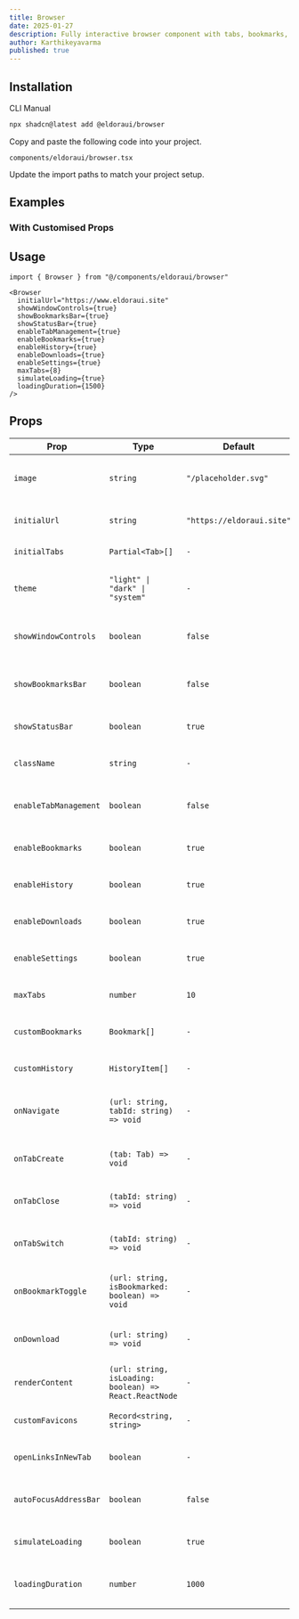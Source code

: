 ```yaml
---
title: Browser
date: 2025-01-27
description: Fully interactive browser component with tabs, bookmarks, history, downloads, and customizable features.
author: Karthikeyavarma
published: true
---
```


<ComponentPreview name="browser-demo" />

## Installation

<Tabs defaultValue="cli">

<TabsList>
  <TabsTrigger value="cli">CLI</TabsTrigger>
  <TabsTrigger value="manual">Manual</TabsTrigger>
</TabsList>
<TabsContent value="cli">

```bash
npx shadcn@latest add @eldoraui/browser
```

</TabsContent>

<TabsContent value="manual">

<Steps>

<Step>Copy and paste the following code into your project.</Step>

`components/eldoraui/browser.tsx`

<ComponentSource name="browser" />

<Step>Update the import paths to match your project setup.</Step>

</Steps>

</TabsContent>

</Tabs>

## Examples

### With Customised Props

<ComponentPreview name="browser-demo-2" />

## Usage

```tsx showLineNumbers
import { Browser } from "@/components/eldoraui/browser"
```

```tsx showLineNumbers
<Browser
  initialUrl="https://www.eldoraui.site"
  showWindowControls={true}
  showBookmarksBar={true}
  showStatusBar={true}
  enableTabManagement={true}
  enableBookmarks={true}
  enableHistory={true}
  enableDownloads={true}
  enableSettings={true}
  maxTabs={8}
  simulateLoading={true}
  loadingDuration={1500}
/>
```

## Props

| Prop                  | Type                                                   | Default                   | Description                                    |
| --------------------- | ------------------------------------------------------ | ------------------------- | ---------------------------------------------- |
| `image`               | `string`                                               | `"/placeholder.svg"`      | Default image to display in content area       |
| `initialUrl`          | `string`                                               | `"https://eldoraui.site"` | Initial URL to load in the browser             |
| `initialTabs`         | `Partial<Tab>[]`                                       | `-`                       | Initial tabs to display                        |
| `theme`               | `"light" \| "dark" \| "system"`                        | `-`                       | Theme preference for the browser               |
| `showWindowControls`  | `boolean`                                              | `false`                   | Show macOS-style window controls               |
| `showBookmarksBar`    | `boolean`                                              | `false`                   | Show bookmarks bar below address bar           |
| `showStatusBar`       | `boolean`                                              | `true`                    | Show status bar at the bottom                  |
| `className`           | `string`                                               | `-`                       | Additional CSS classes for styling             |
| `enableTabManagement` | `boolean`                                              | `false`                   | Enable tab creation, closing, and switching    |
| `enableBookmarks`     | `boolean`                                              | `true`                    | Enable bookmark functionality                  |
| `enableHistory`       | `boolean`                                              | `true`                    | Enable browsing history                        |
| `enableDownloads`     | `boolean`                                              | `true`                    | Enable download simulation                     |
| `enableSettings`      | `boolean`                                              | `true`                    | Enable settings panel                          |
| `maxTabs`             | `number`                                               | `10`                      | Maximum number of tabs allowed                 |
| `customBookmarks`     | `Bookmark[]`                                           | `-`                       | Custom bookmarks to display                    |
| `customHistory`       | `HistoryItem[]`                                        | `-`                       | Custom history items to display                |
| `onNavigate`          | `(url: string, tabId: string) => void`                 | `-`                       | Callback when navigating to a new URL          |
| `onTabCreate`         | `(tab: Tab) => void`                                   | `-`                       | Callback when a new tab is created             |
| `onTabClose`          | `(tabId: string) => void`                              | `-`                       | Callback when a tab is closed                  |
| `onTabSwitch`         | `(tabId: string) => void`                              | `-`                       | Callback when switching between tabs           |
| `onBookmarkToggle`    | `(url: string, isBookmarked: boolean) => void`         | `-`                       | Callback when bookmark is toggled              |
| `onDownload`          | `(url: string) => void`                                | `-`                       | Callback when download is initiated            |
| `renderContent`       | `(url: string, isLoading: boolean) => React.ReactNode` | `-`                       | Custom content renderer                        |
| `customFavicons`      | `Record<string, string>`                               | `-`                       | Custom favicon mappings                        |
| `openLinksInNewTab`   | `boolean`                                              | `-`                       | Open links in new tabs by default              |
| `autoFocusAddressBar` | `boolean`                                              | `false`                   | Automatically focus the address bar on mount   |
| `simulateLoading`     | `boolean`                                              | `true`                    | Simulate page loading states                   |
| `loadingDuration`     | `number`                                               | `1000`                    | Duration of loading simulation in milliseconds |

